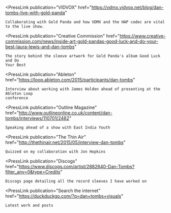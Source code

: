 
<PressLink
	publication="VIDVOX"
	href="https://vdmx.vidvox.net/blog/dan-tombs-live-with-gold-panda"
>
	Collaborating with Gold Panda and how VDMX and the HAP codec are vital to the live show.
</PressLink>

<PressLink
	publication="Creative Commission"
	href="https://www.creative-commission.com/news/inside-art-gold-pandas-good-luck-and-do-your-best-laura-lewis-and-dan-tombs"
>
	The story behind the sleeve artwork for Gold Panda's album Good Luck and Do
	Your Best
</PressLink>

<PressLink
	publication="Ableton"
	href="https://loop.ableton.com/2015/participants/dan-tombs"
>
	Interview about working with James Holden ahead of presenting at the Ableton Loop
	conference
</PressLink>

<PressLink
	publication="Outline Magazine"
	href="http://www.outlineonline.co.uk/content/dan-tombs/interviews/110701/2482"
>
	Speaking ahead of a show with East India Youth
</PressLink>

<PressLink
	publication="The Thin Air"
	href="http://thethinair.net/2015/05/interview-dan-tombs"
>
	Quizzed on my collaboration with Jon Hopkins
</PressLink>

<PressLink
	publication="Discogs"
	href="https://www.discogs.com/artist/2882640-Dan-Tombs?filter_anv=0&type=Credits"
>
	Discogs page detailing all the record sleeves I have worked on
</PressLink>

<PressLink
	publication="Search the internet"
	href="https://duckduckgo.com/?q=dan+tombs+visuals"
>
	Latest work and posts
</PressLink>
